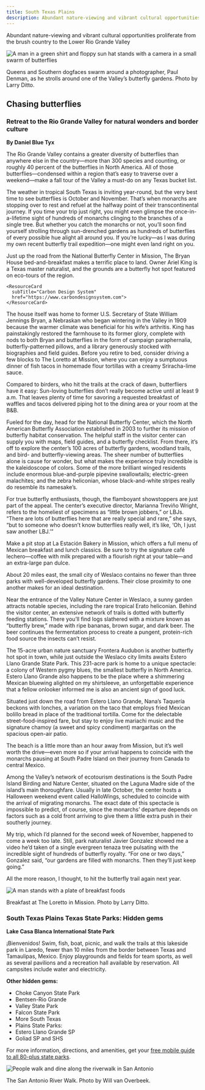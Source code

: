 ```yaml
---
title: South Texas Plains
description: Abundant nature-viewing and vibrant cultural opportunities proliferate from the brush country to the Lower Rio Grande Valley
---
```


<PageDescription>

Abundant nature-viewing and vibrant cultural opportunities proliferate from the brush country to the Lower Rio Grande Valley

</PageDescription>

![A man in a green shirt and floppy sun hat stands with a camera in a small swarm of butterflies](images/valley-butterfly-gardens-south-texas.jpg)
<Caption>Queens and Southern dogfaces swarm around a photographer, Paul Denman, as he strolls around one of the Valley’s butterfly gardens. Photo by Larry Ditto.</Caption>

<Row>

<Column colSm={12} colMd={6} colLg={8}>

## **Chasing butterflies**
### Retreat to the Rio Grande Valley for natural wonders and border culture
**By Daniel Blue Tyx**

The Rio Grande Valley contains a greater diversity of butterflies than anywhere else in the country—more than 300 species and counting, or roughly 40 percent of the butterflies in North America. All of those butterflies—condensed within a region that’s easy to traverse over a weekend—make a fall tour of the Valley a must-do on any Texas bucket list.

The weather in tropical South Texas is inviting year-round, but the very best time to see butterflies is October and November. That’s when monarchs are stopping over to rest and refuel at the halfway point of their transcontinental journey. If you time your trip just right, you might even glimpse the once-in-a-lifetime sight of hundreds of monarchs clinging to the branches of a single tree. But whether you catch the monarchs or not, you’ll soon find yourself strolling through sun-drenched gardens as hundreds of butterflies of every possible hue alight all around you. If you’re lucky—as I was during my own recent butterfly trail expedition—one might even land right on you.

Just up the road from the National Butterfly Center in Mission, The Bryan House bed-and-breakfast makes a terrific place to land. Owner Ariel King is a Texas master naturalist, and the grounds are a butterfly hot spot featured on eco-tours of the region.

</Column>

<Column colSm={12} colMd={2} colLg={4}>

    <ResourceCard
      subTitle="Carbon Design System"
      href="https://www.carbondesignsystem.com">
    </ResourceCard>
    
</Column>

</Row>

<Row>
<Column colSm={12} colMd={6} colLg={8}>

The house itself was home to former U.S. Secretary of State William Jennings Bryan, a Nebraskan who began wintering in the Valley in 1909 because the warmer climate was beneficial for his wife’s arthritis. King has painstakingly restored the farmhouse to its former glory, complete with nods to both Bryan and butterflies in the form of campaign paraphernalia, butterfly-patterned pillows, and a library generously stocked with biographies and field guides. Before you retire to bed, consider driving a few blocks to The Loretto at Mission, where you can enjoy a sumptuous dinner of fish tacos in homemade flour tortillas with a creamy Sriracha-lime sauce.

Compared to birders, who hit the trails at the crack of dawn, butterfliers have it easy: Sun-loving butterflies don’t really become active until at least 9 a.m. That leaves plenty of time for savoring a requested breakfast of waffles and tacos delivered piping hot to the dining area or your room at the B&B.

Fueled for the day, head for the National Butterfly Center, which the North American Butterfly Association established in 2003 to further its mission of butterfly habitat conservation. The helpful staff in the visitor center can supply you with maps, field guides, and a butterfly checklist. From there, it’s off to explore the center’s 100 acres of butterfly gardens, woodland trails, and bird- and butterfly-viewing areas. The sheer number of butterflies alone is cause for wonder, but what makes the experience truly incredible is the kaleidoscope of colors. Some of the more brilliant winged residents include enormous blue-and-purple pipevine swallowtails; electric-green malachites; and the zebra heliconian, whose black-and-white stripes really do resemble its namesake’s.

For true butterfly enthusiasts, though, the flamboyant showstoppers are just part of the appeal. The center’s executive director, Marianna Treviño Wright, refers to the homeliest of specimens as “little brown jobbers,” or LBJs. “There are lots of butterflies here that are really special and rare,” she says, “but to someone who doesn’t know butterflies really well, it’s like, ‘Oh, I just saw another LBJ.’”

Make a pit stop at La Estación Bakery in Mission, which offers a full menu of Mexican breakfast and lunch classics. Be sure to try the signature café lechero—coffee with milk prepared with a flourish right at your table—and an extra-large pan dulce.

About 20 miles east, the small city of Weslaco contains no fewer than three parks with well-developed butterfly gardens. Their close proximity to one another makes for an ideal destination.

Near the entrance of the Valley Nature Center in Weslaco, a sunny garden attracts notable species, including the rare tropical Erato heliconian. Behind the visitor center, an extensive network of trails is dotted with butterfly feeding stations. There you’ll find logs slathered with a mixture known as “butterfly brew,” made with ripe bananas, brown sugar, and dark beer. The beer continues the fermentation process to create a pungent, protein-rich food source the insects can’t resist.

The 15-acre urban nature sanctuary Frontera Audubon is another butterfly hot spot in town, while just outside the Weslaco city limits awaits Estero Llano Grande State Park. This 231-acre park is home to a unique spectacle: a colony of Western pygmy blues, the smallest butterfly in North America. Estero Llano Grande also happens to be the place where a shimmering Mexican bluewing alighted on my shirtsleeve, an unforgettable experience that a fellow onlooker informed me is also an ancient sign of good luck.

Situated just down the road from Estero Llano Grande, Nana’s Taquería beckons with lonches, a variation on the taco that employs fried Mexican bolillo bread in place of the traditional tortilla. Come for the delectable street-food-inspired fare, but stay to enjoy live mariachi music and the signature chamoy (a sweet and spicy condiment) margaritas on the spacious open-air patio.

The beach is a little more than an hour away from Mission, but it’s well worth the drive—even more so if your arrival happens to coincide with the monarchs pausing at South Padre Island on their journey from Canada to central Mexico.

Among the Valley’s network of ecotourism destinations is the South Padre Island Birding and Nature Center, situated on the Laguna Madre side of the island’s main thoroughfare. Usually in late October, the center hosts a Halloween weekend event called HalloWings, scheduled to coincide with the arrival of migrating monarchs. The exact date of this spectacle is impossible to predict, of course, since the monarchs’ departure depends on factors such as a cold front arriving to give them a little extra push in their southerly journey.

My trip, which I’d planned for the second week of November, happened to come a week too late. Still, park naturalist Javier Gonzalez showed me a video he’d taken of a single evergreen tenaza tree pulsating with the incredible sight of hundreds of butterfly royalty. “For one or two days,” Gonzalez said, “our gardens are filled with monarchs. Then they’ll just keep going.”

All the more reason, I thought, to hit the butterfly trail again next year. 
</Column>

<Column colSm={12} colMd={2} colLg={4}>

![A man stands with a plate of breakfast foods](images/loretta-bistro-south-texas.jpg)
<Caption>Breakfast at The Loretto in Mission. Photo by Larry Ditto.</Caption>

### South Texas Plains Texas State Parks: Hidden gems

**Lake Casa Blanca International State Park**

¡Bienvenidos! Swim, fish, boat, picnic, and walk the trails at this lakeside park in Laredo, fewer than 10 miles from the border between Texas and Tamaulipas, Mexico. Enjoy playgrounds and fields for team sports, as well as several pavilions and a recreation hall available by reservation. All campsites include water and electricity. 

**Other hidden gems:** 
- Choke Canyon State Park
- Bentsen-Rio Grande 
- Valley State Park 
- Falcon State Park
- More South Texas 
- Plains State Parks:
- Estero Llano Grande SP
- Goliad SP and SHS

For more information, directions, and amenities, get your [free mobile guide to all 80-plus state parks](https://texasstateparks.org/app).

</Column>
</Row>

<FeatureCard
  title="Search all cities and listings in the South Texas Plains"
  actionIcon="arrowRight"
  href="/things-to-do-in-texas?region=south-texas-plains"
  color="dark">

![People walk and dine along the riverwalk in San Antonio](/images/san-antonio-riverwalk-south-texas-plains.jpg)

</FeatureCard>
<Caption>The San Antonio River Walk. Photo by Will van Overbeek.</Caption>